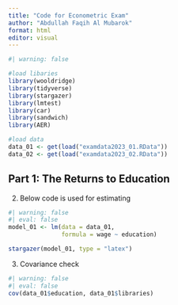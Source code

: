 ```yaml
---
title: "Code for Econometric Exam"
author: "Abdullah Faqih Al Mubarok"
format: html
editor: visual
---
```


```r
#| warning: false

#load libaries
library(wooldridge)
library(tidyverse)
library(stargazer)
library(lmtest)
library(car)
library(sandwich)
library(AER)

#load data 
data_01 <- get(load("examdata2023_01.RData"))
data_02 <- get(load("examdata2023_02.RData"))
```

## Part 1: The Returns to Education

2.  Below code is used for estimating 
  
  \begin{equation}
    \label{eq:1}
    wage = \alpha + \beta educ + u
  \end{equation}
  
```r
#| warning: false
#| eval: false
model_01 <- lm(data = data_01, 
               formula = wage ~ education)

stargazer(model_01, type = "latex")
```

3.  Covariance check
```r
#| warning: false
#| eval: false
cov(data_01$education, data_01$libraries)
```


